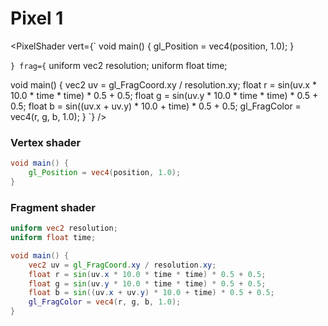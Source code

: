 
# Pixel 1

<PixelShader
  vert={`
void main() {
    gl_Position = vec4(position, 1.0);
}

`}
  frag={`
uniform vec2 resolution;
uniform float time;

void main() {
    vec2 uv = gl_FragCoord.xy / resolution.xy;
    float r = sin(uv.x * 10.0 * time * time) * 0.5 + 0.5;
    float g = sin(uv.y * 10.0 * time * time) * 0.5 + 0.5;
    float b = sin((uv.x + uv.y) * 10.0 + time) * 0.5 + 0.5;
    gl_FragColor = vec4(r, g, b, 1.0);
}
`}
/>

### Vertex shader

```glsl
void main() {
    gl_Position = vec4(position, 1.0);
}
```

### Fragment shader

```glsl
uniform vec2 resolution;
uniform float time;

void main() {
    vec2 uv = gl_FragCoord.xy / resolution.xy;
    float r = sin(uv.x * 10.0 * time * time) * 0.5 + 0.5;
    float g = sin(uv.y * 10.0 * time * time) * 0.5 + 0.5;
    float b = sin((uv.x + uv.y) * 10.0 + time) * 0.5 + 0.5;
    gl_FragColor = vec4(r, g, b, 1.0);
}
```
